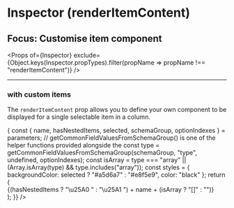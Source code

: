 


<Meta title="Inspector (renderItemContent)" component={Inspector} />

# Inspector (renderItemContent)
## Focus: Customise item component

<Props of={Inspector} exclude={Object.keys(Inspector.propTypes).filter(propName => propName !== "renderItemContent")} />

----

### with custom items
The `renderItemContent` prop allows you to define your own component to be displayed for a single selectable item in a column.

<Canvas>
    <Story name="with custom items">
        <Inspector
            schemas={{
                Person: personSchema,
                Shop: shopSelectionSchema
            }}
            defaultSelectedItems={["Person", "friends"]}
            renderItemContent={(parameters) => {
                const { name, hasNestedItems, selected, schemaGroup, optionIndexes } = parameters;
                // getCommonFieldValuesFromSchemaGroup() is one of the helper functions provided alongside the <Inspector>
                const type = getCommonFieldValuesFromSchemaGroup(schemaGroup, "type", undefined, optionIndexes);
                const isArray = type === "array" || (Array.isArray(type) && type.includes("array"));
                const styles = {
                    backgroundColor: selected ? "#a5d6a7" : "#e8f5e9",
                    color: "black"
                };
                return (
                    <div className="jsonschema-inspector-item-content" style={styles}>
                        <span className="jsonschema-inspector-item-name">{(hasNestedItems ? "\u25A0 " : "\u25A1 ") + name + (isArray ? "[]" : "")}</span>
                    </div>
                );
            }}
        />
    </Story>
</Canvas>
